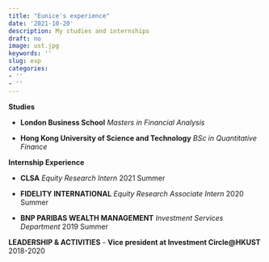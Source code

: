 ```yaml
---
title: "Eunice's experience"
date: '2021-10-20'
description: My studies and internships
draft: no
image: ust.jpg
keywords: ''
slug: exp
categories:
- ''
- ''
---
```

**Studies**

-   **London Business School**
*Masters in Financial Analysis*

-   **Hong Kong University of Science and Technology**
*BSc in Quantitative Finance*

**Internship Experience**

-   **CLSA**
*Equity Research Intern*
2021 Summer

-   **FIDELITY INTERNATIONAL** 
*Equity Research Associate Intern*
2020 Summer

-   **BNP PARIBAS WEALTH MANAGEMENT**
*Investment Services Department*
2019 Summer

**LEADERSHIP & ACTIVITIES**
-   **Vice president at Investment Circle@HKUST**
2018-2020




